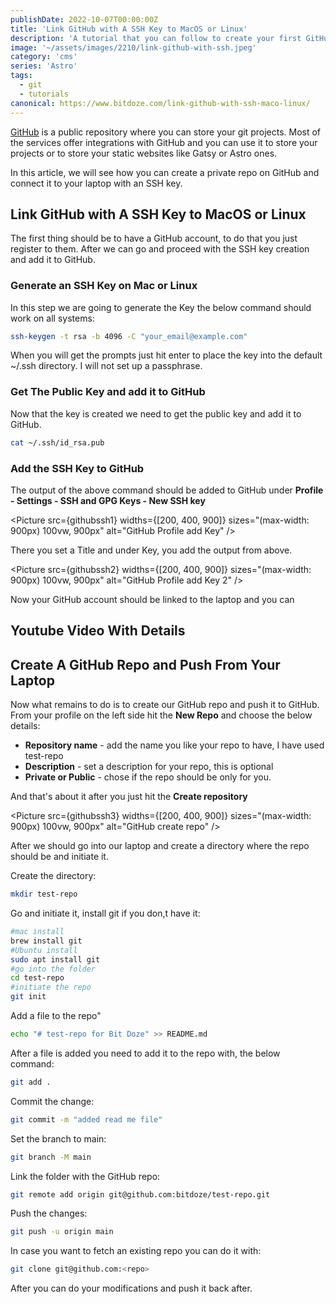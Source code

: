 ```yaml
---
publishDate: 2022-10-07T00:00:00Z
title: 'Link GitHub with A SSH Key to MacOS or Linux'
description: 'A tutorial that you can follow to create your first GitHub repo and link it via SSH to your laptop.'
image: '~/assets/images/2210/link-github-with-ssh.jpeg'
category: 'cms'
series: 'Astro'
tags:
  - git
  - tutorials
canonical: https://www.bitdoze.com/link-github-with-ssh-maco-linux/
---
```



[GitHub](https://github.com/) is a public repository where you can store your git projects. Most of the services offer integrations with GitHub and you can use it to store your projects or to store your static websites like Gatsy or Astro ones.

In this article, we will see how you can create a private repo on GitHub and connect it to your laptop with an SSH key.

## Link GitHub with A SSH Key to MacOS or Linux

The first thing should be to have a GitHub account, to do that you just register to them. After we can go and proceed with the SSH key creation and add it to GitHub.

### Generate an SSH Key on Mac or Linux

In this step we are going to generate the Key the below command should work on all systems:

```bash
ssh-keygen -t rsa -b 4096 -C "your_email@example.com"
```

When you will get the prompts just hit enter to place the key into the default ~/.ssh directory. I will not set up a passphrase.

### Get The Public Key and add it to GitHub

Now that the key is created we need to get the public key and add it to GitHub.

```bash
cat ~/.ssh/id_rsa.pub
```

### Add the SSH Key to GitHub

The output of the above command should be added to GitHub under **Profile - Settings - SSH and GPG Keys - New SSH key**

<Picture
  src={githubssh1}
  widths={[200, 400, 900]}
  sizes="(max-width: 900px) 100vw, 900px"
  alt="GitHub Profile add Key"
/>

There you set a Title and under Key, you add the output from above.

<Picture
  src={githubssh2}
  widths={[200, 400, 900]}
  sizes="(max-width: 900px) 100vw, 900px"
  alt="GitHub Profile add Key 2"
/>

Now your GitHub account should be linked to the laptop and you can

## Youtube Video With Details

<YouTubeEmbed url="https://www.youtube.com/embed/aGWACCA2Kcg" label="Link GitHub with A SSH Key to MacOS or Linux" />

## Create A GitHub Repo and Push From Your Laptop

Now what remains to do is to create our GitHub repo and push it to GitHub. From your profile on the left side hit the **New Repo** and choose the below details:

- **Repository name** - add the name you like your repo to have, I have used test-repo
- **Description** - set a description for your repo, this is optional
- **Private or Public** - chose if the repo should be only for you.

And that's about it after you just hit the **Create repository**

<Picture src={githubssh3} widths={[200, 400, 900]} sizes="(max-width: 900px) 100vw, 900px" alt="GitHub create repo" />

After we should go into our laptop and create a directory where the repo should be and initiate it.

Create the directory:

```bash
mkdir test-repo
```

Go and initiate it, install git if you don,t have it:

```bash
#mac install
brew install git
#Ubuntu install
sudo apt install git
#go into the folder
cd test-repo
#initiate the repo
git init
```

Add a file to the repo"

```bash
echo "# test-repo for Bit Doze" >> README.md
```

After a file is added you need to add it to the repo with, the below command:

```bash
git add .
```

Commit the change:

```bash
git commit -m "added read me file"
```

Set the branch to main:

```bash
git branch -M main
```

Link the folder with the GitHub repo:

```bash
git remote add origin git@github.com:bitdoze/test-repo.git
```

Push the changes:

```bash
git push -u origin main
```

In case you want to fetch an existing repo you can do it with:

```bash
git clone git@github.com:<repo>
```

After you can do your modifications and push it back after.
